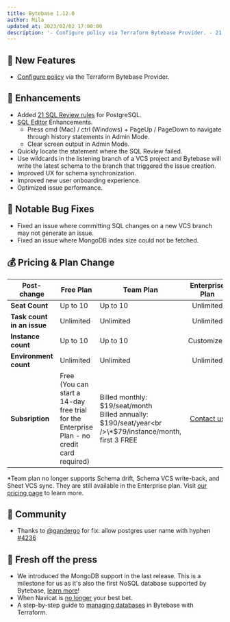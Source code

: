 ```yaml
---
title: Bytebase 1.12.0
author: Mila
updated_at: 2023/02/02 17:00:00
description: '- Configure policy via Terraform Bytebase Provider. - 21 new SQL Review Rules for PostgreSQL. - Updated pricing plan.'
---
```



## 🚀 New Features

- [Configure policy](https://registry.terraform.io/providers/bytebase/bytebase/latest/docs/resources/policy) via the Terraform Bytebase Provider.

## 🎄 Enhancements

- Added [21 SQL Review rules](/sql-review/review-rules) for PostgreSQL.
- [SQL Editor](/sql-editor/overview) Enhancements.
  - Press cmd (Mac) / ctrl (Windows) + PageUp / PageDown to navigate through history statements in Admin Mode.
  - Clear screen output in Admin Mode.
- Quickly locate the statement where the SQL Review failed.
- Use wildcards in the listening branch of a VCS project and Bytebase will write the latest schema to the branch that triggered the issue creation.
- Improved UX for schema synchronization.
- Improved new user onboarding experience.
- Optimized issue performance.

## 🐞 Notable Bug Fixes

- Fixed an issue where committing SQL changes on a new VCS branch may not generate an issue.
- Fixed an issue where MongoDB index size could not be fetched.

## 💰 Pricing & Plan Change

| **Post-change**            | **Free Plan**                                                                                   | **Team Plan**                                                                                               |                     **Enterprise Plan**                     |
| -------------------------- | ----------------------------------------------------------------------------------------------- | ----------------------------------------------------------------------------------------------------------- | :---------------------------------------------------------: |
| **Seat Count**             | Up to 10                                                                                        | Up to 10                                                                                                    |                          Unlimited                          |
| **Task count in an issue** | Unlimited                                                                                       | Unlimited                                                                                                   |                          Unlimited                          |
| **Instance count**         | Up to 10                                                                                        | Up to 10                                                                                                    |                         Customized                          |
| **Environment count**      | Unlimited                                                                                       | Unlimited                                                                                                   |                          Unlimited                          |
| **Subsription**            | Free<br />(You can start a 14-day free trial for the Enterprise Plan - no credit card required) | Billed monthly: $19/seat/month<br />Billed annually: $190/seat/year<br />\*$79/instance/month, first 3 FREE | [Contact us](mailto:support-3fc2156a2150@intake.linear.app) |

\*Team plan no longer supports Schema drift, Schema VCS write-back, and Sheet VCS sync. They are still available in the Enterprise plan.
Visit [our pricing page](https://www.bytebase.com/pricing) to learn more.

## 🎠 Community

- Thanks to [@gandergo](https://github.com/gandergo) for fix: allow postgres user name with hyphen [\#4236](https://github.com/bytebase/bytebase/pull/4236)

## 📰 Fresh off the press

- We introduced the MongoDB support in the last release. This is a milestone for us as it's also the first NoSQL database supported by Bytebase, [learn more](https://www.bytebase.com/blog/introducing-mongodb-support-in-bytebase)!
- When Navicat is [no longer](https://www.bytebase.com/blog/stop-using-navicat) your best bet.
- A step-by-step guide to [managing databases](/tutorials/manage-databases-with-terraform) in Bytebase with Terraform.

<InstallUpgrade />
